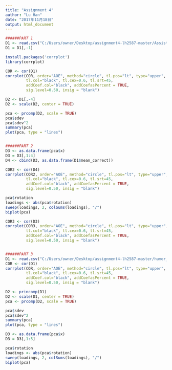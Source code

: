 ---
title: "Assignment 4"
author: "Lu Han"
date: "2017年11月18日"
output: html_document
---

```{r setup, include=FALSE}
######PART 1
D1 <- read.csv("C:/Users/owner/Desktop/assignment4-lh2587-master/Assistments-confidence.csv")
D1 = D1[,-1]

install.packages('corrplot')
library(corrplot)

COR <- cor(D1)
corrplot(COR, order="AOE", method="circle", tl.pos="lt", type="upper",        
         tl.col="black", tl.cex=0.6, tl.srt=45, 
         addCoef.col="black", addCoefasPercent = TRUE,
         sig.level=0.50, insig = "blank")

D2 <- D1[,-4]
D2 <- scale(D2, center = TRUE)

pca <- prcomp(D2, scale = TRUE)
pca$sdev
pca$sdev^2
summary(pca)
plot(pca, type = "lines")


######PART 2
D3 <- as.data.frame(pca$x)
D3 = D3[,1:4]
D4 <- cbind(D3, as.data.frame(D1$mean_correct))

COR2 <- cor(D4)
corrplot(COR2, order="AOE", method="circle", tl.pos="lt", type="upper",        
         tl.col="black", tl.cex=0.6, tl.srt=45, 
         addCoef.col="black", addCoefasPercent = TRUE,
         sig.level=0.50, insig = "blank")

pca$rotation
loadings <- abs(pca$rotation)
sweep(loadings, 2, colSums(loadings), "/") 
biplot(pca)

COR3 <- cor(D3)
corrplot(COR3, order="AOE", method="circle", tl.pos="lt", type="upper",        
         tl.col="black", tl.cex=0.6, tl.srt=45, 
         addCoef.col="black", addCoefasPercent = TRUE,
         sig.level=0.50, insig = "blank")


######PART 3
D1 <- read.csv("C:/Users/owner/Desktop/assignment4-lh2587-master/humor_data.csv")
COR <- cor(D1)
corrplot(COR, order="AOE", method="circle", tl.pos="lt", type="upper",        
         tl.col="black", tl.cex=0.6, tl.srt=45, 
         addCoef.col="black", addCoefasPercent = TRUE,
         sig.level=0.50, insig = "blank")

D2 <- princomp(D1)
D2 <- scale(D1, center = TRUE)
pca <- prcomp(D2, scale = TRUE)

pca$sdev
pca$sdev^2
summary(pca)
plot(pca, type = "lines")

D3 <- as.data.frame(pca$x)
D3 = D3[,1:5]

pca$rotation
loadings <- abs(pca$rotation)
sweep(loadings, 2, colSums(loadings), "/") 
biplot(pca)
```